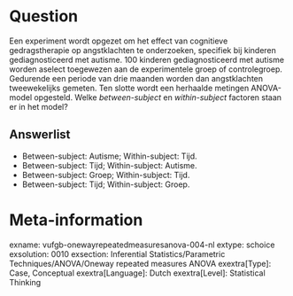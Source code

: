 Question
========
Een experiment wordt opgezet om het effect van cognitieve gedragstherapie op angstklachten te onderzoeken, specifiek bij kinderen gediagnosticeerd met autisme. 100 kinderen gediagnosticeerd met autisme worden aselect toegewezen aan de experimentele groep of controlegroep. Gedurende een periode van drie maanden worden dan angstklachten tweewekelijks gemeten. Ten slotte wordt een herhaalde metingen ANOVA-model opgesteld. Welke *between-subject* en *within-subject* factoren staan er in het model?

Answerlist
----------
* Between-subject: Autisme; Within-subject: Tijd.
* Between-subject: Tijd; Within-subject: Autisme.
* Between-subject: Groep; Within-subject: Tijd.
* Between-subject: Tijd; Within-subject: Groep.

Meta-information
================
exname: vufgb-onewayrepeatedmeasuresanova-004-nl
extype: schoice
exsolution: 0010
exsection: Inferential Statistics/Parametric Techniques/ANOVA/Oneway repeated measures ANOVA
exextra[Type]: Case, Conceptual
exextra[Language]: Dutch
exextra[Level]: Statistical Thinking